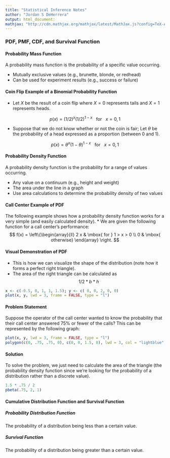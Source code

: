 ```yaml
---
title: "Statistical Inference Notes"
author: "Jordan S DeHerrera"
output: html_document: 
mathjax: "http://cdn.mathjax.org/mathjax/latest/MathJax.js?config=TeX-AMS-MML_HTMLorMML"
---
```


### PDF, PMF, CDF, and Survival Function

#### Probability Mass Function

A probability mass function is the probability of a specific value occurring.

* Mutually exclusive values (e.g., brunette, blonde, or redhead)
* Can be used for experiment results (e.g., success or failure)

#### Coin Flip Example of a Binomial Probability Function

* Let $X$ be the result of a coin flip where $X=0$ represents
tails and $X = 1$ represents heads.

$$
p(x) = (1/2)^{x} (1/2)^{1-x} ~~\mbox{ for }~~x = 0,1
$$

* Suppose that we do not know whether or not the coin is fair; Let
$\theta$ be the probability of a head expressed as a proportion
(between 0 and 1).

$$
p(x) = \theta^{x} (1 - \theta)^{1-x} ~~\mbox{ for }~~x = 0,1
$$

#### Probability Density Function

A probability density function is the probability for a range of values occurring.

* Any value on a continuum (e.g., height and weight)
* The area under the line in a graph
* Use area calculations to determine the probability density of two values

#### Call Center Example of PDF

The following example shows how a probability density function works for a very simple (and easily calculated density).
* We are given the following function for a call center's performance:
$$
f(x) = \left\{\begin{array}{ll}
    2 x & \mbox{ for } 1 > x > 0 \\
    0                 & \mbox{ otherwise} 
\end{array} \right. 
$$

#### Visual Demonstration of PDF

* This is how we can visualize the shape of the distribution (note how it forms a perfect right triangle).
* The area of the right triangle can be calculated as $$1/2 * b * h$$

```r
x <- c(-0.5, 0, 1, 1, 1.5); y <- c( 0, 0, 2, 0, 0)
plot(x, y, lwd = 3, frame = FALSE, type = "l")
```

#### Problem Statement

Suppose the operator of the call center wanted to know the probability that their call center answered 75% or fewer of the calls?  This can be represented by the following graph:

```r
plot(x, y, lwd = 3, frame = FALSE, type = "l")
polygon(c(0, .75, .75, 0), c(0, 0, 1.5, 0), lwd = 3, col = "lightblue")
```

#### Solution

To solve the problem, we just need to calculate the area of the triangle (the probability density function since we're looking for the probability of a distribution rather than a discrete value).

```r
1.5 * .75 / 2
pbeta(.75, 2, 1)
```

#### Cumulative Distribution Function and Survival Function


##### Probability Distribution Function

The probability of a distribution being less than a certain value.

##### Survival Function

The probability of a distribution being greater than a certain value.
